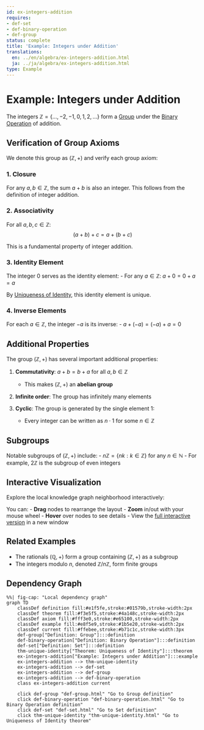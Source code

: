 ```yaml
---
id: ex-integers-addition
requires:
- def-set
- def-binary-operation
- def-group
status: complete
title: 'Example: Integers under Addition'
translations:
  en: ../en/algebra/ex-integers-addition.html
  ja: ../ja/algebra/ex-integers-addition.html
type: Example
---
```


# Example: Integers under Addition {#ex-integers-addition}

The integers $\mathbb{Z} = \{\ldots, -2, -1, 0, 1, 2, \ldots\}$ form a [Group](def-group.qmd) under the [Binary Operation](def-binary-operation.qmd) of addition.

## Verification of Group Axioms

We denote this group as $(\mathbb{Z}, +)$ and verify each group axiom:

### 1. Closure

For any $a, b \in \mathbb{Z}$, the sum $a + b$ is also an integer. This follows from the definition of integer addition.

### 2. Associativity

For all $a, b, c \in \mathbb{Z}$:
$$(a + b) + c = a + (b + c)$$

This is a fundamental property of integer addition.

### 3. Identity Element

The integer $0$ serves as the identity element:
- For any $a \in \mathbb{Z}$: $a + 0 = 0 + a = a$

By [Uniqueness of Identity](thm-unique-identity.qmd), this identity element is unique.

### 4. Inverse Elements

For each $a \in \mathbb{Z}$, the integer $-a$ is its inverse:
- $a + (-a) = (-a) + a = 0$

## Additional Properties

The group $(\mathbb{Z}, +)$ has several important additional properties:

1. **Commutativity**: $a + b = b + a$ for all $a, b \in \mathbb{Z}$
   - This makes $(\mathbb{Z}, +)$ an **abelian group**

2. **Infinite order**: The group has infinitely many elements

3. **Cyclic**: The group is generated by the single element $1$:
   - Every integer can be written as $n \cdot 1$ for some $n \in \mathbb{Z}$

## Subgroups

Notable subgroups of $(\mathbb{Z}, +)$ include:
- $n\mathbb{Z} = \{nk : k \in \mathbb{Z}\}$ for any $n \in \mathbb{N}$
- For example, $2\mathbb{Z}$ is the subgroup of even integers

## Interactive Visualization

Explore the local knowledge graph neighborhood interactively:

::: {.graph-viz data-id="ex-integers-addition" data-width="700" data-height="500"}
:::

You can:
- **Drag** nodes to rearrange the layout
- **Zoom** in/out with your mouse wheel
- **Hover** over nodes to see details
- View the [full interactive version](../../output/interactive/ex-integers-addition.html){target="_blank"} in a new window

## Related Examples

- The rationals $(\mathbb{Q}, +)$ form a group containing $(\mathbb{Z}, +)$ as a subgroup
- The integers modulo $n$, denoted $\mathbb{Z}/n\mathbb{Z}$, form finite groups

## Dependency Graph

```mermaid
%%| fig-cap: "Local dependency graph"
graph TD
    classDef definition fill:#e1f5fe,stroke:#01579b,stroke-width:2px
    classDef theorem fill:#f3e5f5,stroke:#4a148c,stroke-width:2px
    classDef axiom fill:#fff3e0,stroke:#e65100,stroke-width:2px
    classDef example fill:#e8f5e9,stroke:#1b5e20,stroke-width:2px
    classDef current fill:#ffebee,stroke:#b71c1c,stroke-width:3px
    def-group["Definition: Group"]:::definition
    def-binary-operation["Definition: Binary Operation"]:::definition
    def-set["Definition: Set"]:::definition
    thm-unique-identity["Theorem: Uniqueness of Identity"]:::theorem
    ex-integers-addition["Example: Integers under Addition"]:::example
    ex-integers-addition --> thm-unique-identity
    ex-integers-addition --> def-set
    ex-integers-addition --> def-group
    ex-integers-addition --> def-binary-operation
    class ex-integers-addition current

    click def-group "def-group.html" "Go to Group definition"
    click def-binary-operation "def-binary-operation.html" "Go to Binary Operation definition"
    click def-set "def-set.html" "Go to Set definition"
    click thm-unique-identity "thm-unique-identity.html" "Go to Uniqueness of Identity theorem"
```
